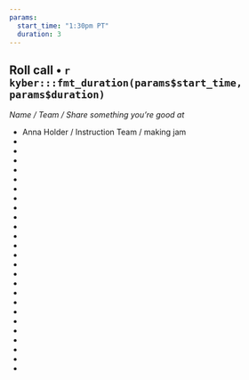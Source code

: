 ```yaml
---
params:
  start_time: "1:30pm PT"
  duration: 3
---
```


## Roll call • `r kyber:::fmt_duration(params$start_time, params$duration)`

*Name / Team / Share something you’re good at*

- Anna Holder / Instruction Team / making jam
-    
-   
-  
- 
-  
-  
-  
- 
-  
-   
-  
- 
-  
-  
-  
- 
- 
-   
-  
- 
-  
-  
-  
- 
- 